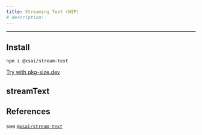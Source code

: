 ```yaml
---
title: Streaming Text (WIP)
# description: 
---
```


---

## Install

```package-install
npm i @xsai/stream-text
```

[Try with pkg-size.dev](https://pkg-size.dev/@xsai/stream-text)

## streamText

## References

see [`@xsai/stream-text`](../references/stream-text)

